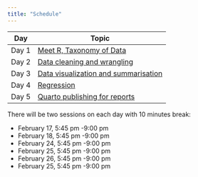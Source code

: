 ---
title: "Schedule"
---


| Day | Topic |
|------|------|
| Day 1 | [Meet R, Taxonomy of Data]() |
| Day 2 |  [Data cleaning and wrangling]()    |
| Day 3 |   [Data visualization and summarisation]()   |
| Day 4 |  [Regression]()    |
| Day 5 |  [Quarto publishing for reports ]()  |

There will be two sessions on each day with 10 minutes break:

-   February 17, 5:45 pm -9:00 pm
-   February 18, 5:45 pm -9:00 pm
-   February 24, 5:45 pm -9:00 pm
-   February 25, 5:45 pm -9:00 pm
-   February 26, 5:45 pm -9:00 pm
-   February 25, 5:45 pm -9:00 pm
